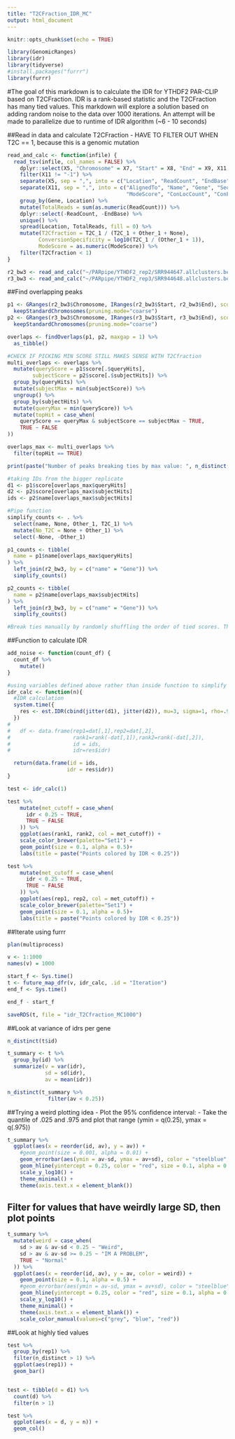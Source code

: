 ```yaml
---
title: "T2CFraction_IDR_MC"
output: html_document
---
```


```r
knitr::opts_chunk$set(echo = TRUE)

library(GenomicRanges)
library(idr)
library(tidyverse)
#install.packages("furrr")
library(furrr)
```

#The goal of this markdown is to calculate the IDR for YTHDF2 PAR-CLIP based on T2CFraction. IDR is a rank-based statistic and the T2CFraction has many tied values. This markdown will explore a solution based on adding random noise to the data over 1000 iterations. An attempt will be made to parallelize due to runtime of IDR algorithm (~6 - 10 seconds)

##Read in data and calculate T2CFraction
 - HAVE TO FILTER OUT WHEN T2C == 1, because this is a genomic mutation
```r
read_and_calc <- function(infile) {
  read_tsv(infile, col_names = FALSE) %>%
    dplyr::select(X5, "Chromosome" = X7, "Start" = X8, "End" = X9, X11, "Strand" = X12) %>%
    filter(X11 != "-1") %>%
    separate(X5, sep = ",", into = c("Location", "ReadCount", "EndBase")) %>%
    separate(X11, sep = ",", into = c("AlignedTo", "Name", "Gene", "Seq", "Reads", "ModeLocation", 
                                      "ModeScore", "ConLocCount", "ConEvCount", "NonConEvCount", "Annotation")) %>%
    group_by(Gene, Location) %>%
    mutate(TotalReads = sum(as.numeric(ReadCount))) %>%
    dplyr::select(-ReadCount, -EndBase) %>%
    unique() %>%
    spread(Location, TotalReads, fill = 0) %>%
    mutate(T2Cfraction = T2C_1 / (T2C_1 + Other_1 + None),
          ConversionSpecificity = log10(T2C_1 / (Other_1 + 1)),
          ModeScore = as.numeric(ModeScore)) %>%
    filter(T2Cfraction < 1)
}

r2_bw3 <- read_and_calc("~/PARpipe/YTHDF2_rep2/SRR944647.allclusters.bed")
r3_bw3 <- read_and_calc("~/PARpipe/YTHDF2_rep3/SRR944648.allclusters.bed")

```

##Find overlapping peaks
```r
p1 <- GRanges(r2_bw3$Chromosome, IRanges(r2_bw3$Start, r2_bw3$End), score=r2_bw3$T2Cfraction, name = r2_bw3$Gene) %>%
  keepStandardChromosomes(pruning.mode="coarse")
p2 <- GRanges(r3_bw3$Chromosome, IRanges(r3_bw3$Start, r3_bw3$End), score=r3_bw3$T2Cfraction, name = r3_bw3$Gene) %>%
  keepStandardChromosomes(pruning.mode="coarse")

overlaps <- findOverlaps(p1, p2, maxgap = 1) %>%
  as_tibble()

#CHECK IF PICKING MIN SCORE STILL MAKES SENSE WITH T2Cfraction
multi_overlaps <- overlaps %>%
  mutate(queryScore = p1$score[.$queryHits],
        subjectScore = p2$score[.$subjectHits]) %>%
  group_by(queryHits) %>%
  mutate(subjectMax = min(subjectScore)) %>%
  ungroup() %>%
  group_by(subjectHits) %>%
  mutate(queryMax = min(queryScore)) %>%
  mutate(topHit = case_when(
    queryScore == queryMax & subjectScore == subjectMax ~ TRUE,
    TRUE ~ FALSE
))

overlaps_max <- multi_overlaps %>%
  filter(topHit == TRUE)

print(paste("Number of peaks breaking ties by max value: ", n_distinct(overlaps_max$queryHits)))

#taking IDs from the bigger replicate
d1 <- p1$score[overlaps_max$queryHits]
d2 <- p2$score[overlaps_max$subjectHits]
ids <- p2$name[overlaps_max$subjectHits]

#Pipe function
simplify_counts <- . %>%
  select(name, None, Other_1, T2C_1) %>%
  mutate(No_T2C = None + Other_1) %>%
  select(-None, -Other_1)

p1_counts <- tibble(
  name = p1$name[overlaps_max$queryHits]
) %>%
  left_join(r2_bw3, by = c("name" = "Gene")) %>%
  simplify_counts()

p2_counts <- tibble(
  name = p2$name[overlaps_max$subjectHits]
) %>%
  left_join(r3_bw3, by = c("name" = "Gene")) %>%
  simplify_counts()

#Break ties manually by randomly shuffling the order of tied scores. This is what get's randomized and run 1000 times

```


##Function to calculate IDR
```r

add_noise <- function(count_df) {
  count_df %>%
    mutate()
}

#using variables defined above rather than inside function to simplify furrr call below
idr_calc <- function(n){
  #IDR calculation
  system.time({
    res <- est.IDR(cbind(jitter(d1), jitter(d2)), mu=3, sigma=1, rho=.9, p=.5)
  })
# 
#   df <- data.frame(rep1=dat[,1],rep2=dat[,2],
#                    rank1=rank(-dat[,1]),rank2=rank(-dat[,2]),
#                    id = ids,
#                    idr=res$idr)

  return(data.frame(id = ids,
                   idr = res$idr))
}

test <- idr_calc(1)

test %>%
    mutate(met_cutoff = case_when(
      idr < 0.25 ~ TRUE,
      TRUE ~ FALSE
    )) %>%
    ggplot(aes(rank1, rank2, col = met_cutoff)) +
    scale_color_brewer(palette="Set1") +
    geom_point(size = 0.1, alpha = 0.5)+
    labs(title = paste("Points colored by IDR < 0.25"))

test %>%
    mutate(met_cutoff = case_when(
      idr < 0.25 ~ TRUE,
      TRUE ~ FALSE
    )) %>%
    ggplot(aes(rep1, rep2, col = met_cutoff)) +
    scale_color_brewer(palette="Set1") +
    geom_point(size = 0.1, alpha = 0.5)+
    labs(title = paste("Points colored by IDR < 0.25"))

```

##Iterate using furrr
```r
plan(multiprocess)

v <- 1:1000
names(v) = 1000

start_f <- Sys.time()
t <- future_map_dfr(v, idr_calc, .id = "Iteration")
end_f <- Sys.time()

end_f - start_f

saveRDS(t, file = "idr_T2Cfraction_MC1000")
```

##Look at variance of idrs per gene
```r
n_distinct(t$id)

t_summary <- t %>%
  group_by(id) %>%
  summarize(v = var(idr),
            sd = sd(idr),
            av = mean(idr))

n_distinct(t_summary %>%
             filter(av < 0.25))
```

##Trying a weird plotting idea
 - Plot the 95% confidence interval:
  - Take the quantile of .025 and .975 and plot that range (ymin = q(0.25), ymax = q(.975))
```r
t_summary %>%
  ggplot(aes(x = reorder(id, av), y = av)) +
    #geom_point(size = 0.001, alpha = 0.01) +
    geom_errorbar(aes(ymin = av-sd, ymax = av+sd), color = "steelblue", alpha = 0.5) +
    geom_hline(yintercept = 0.25, color = "red", size = 0.1, alpha = 0.5) +
    scale_y_log10() +
    theme_minimal() +
    theme(axis.text.x = element_blank())


```

## Filter for values that have weirdly large SD, then plot points
```r
t_summary %>%
  mutate(weird = case_when(
    sd > av & av-sd < 0.25 ~ "Weird",
    sd > av & av-sd >= 0.25 ~ "IM A PROBLEM",
    TRUE ~ "Normal"
  )) %>%
  ggplot(aes(x = reorder(id, av), y = av, color = weird)) +
    geom_point(size = 0.1, alpha = 0.5) +
    #geom_errorbar(aes(ymin = av-sd, ymax = av+sd), color = "steelblue", alpha = 0.5) +
    geom_hline(yintercept = 0.25, color = "red", size = 0.1, alpha = 0.5) +
    scale_y_log10() +
    theme_minimal() +
    theme(axis.text.x = element_blank()) +
    scale_color_manual(values=c("grey", "blue", "red"))
```

##Look at highly tied values
```r
test %>%
  group_by(rep1) %>%
  filter(n_distinct > 1) %>%
  ggplot(aes(rep1)) +
  geom_bar()


test <- tibble(d = d1) %>% 
  count(d) %>%
  filter(n > 1) 

test %>%
  ggplot(aes(x = d, y = n)) +
  geom_col()
```







